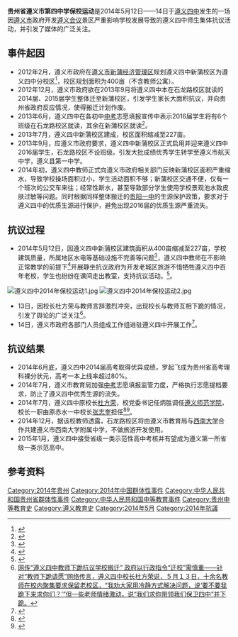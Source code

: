 '''贵州省遵义市第四中学保校运动'''是2014年5月12日——14日于[[遵义四中|遵义四中]]发生的一场因[[遵义市|遵义市]]政府开发[[遵义会议|遵义会议]]景区严重影响学校发展导致的遵义四中师生集体抗议活动，并引发了媒体的广泛关注。
{{Infobox Civil Conflict
| conflict = 贵州省遵义市第四中学保校运动
| partof = 
| image =[[File:遵义四中2014年保校运动2.jpg|300px]]
| caption = 遵义四中学生声援老师抗议活动
| date = 2015年5月12日——14日
| place = [[遵义四中|遵义四中]]
| domain =
| casus = <nowiki></nowiki>
* [[遵义四中|遵义四中]]新蒲校区缩水
* 新蒲校区曝出建筑、设备质量问题
* 新蒲校区招生困难
* 新蒲校区生源质量严重下降
* 遵义市文化小学迁入遵义四中石龙路校区
| goals = 改善新蒲校区环境，解决学校招生问题
| methods = [[靜坐_(示威)|靜坐]]
| result = <nowiki></nowiki>
* [[遵义市|遵义市]]政府工作组进驻遵义四中
* 遵义市加大中考志愿录取管理力度
* 学校领导被撤换
* 石龙路校区不做旅游开发使用
| person1 =
| person2 =
| strength1 =
| strength2 =
| casualties1 =
| casualties2 =
| fatalities = 
| injuries = 
| arrests =
| detentions =
| charged =
| fined =
| map_type =
| notes = 
}}

== 事件起因 ==
*2012年2月，遵义市政府在[[遵义市|遵义市]][[新蒲经济管理区|新蒲经济管理区]]规划遵义四中新蒲校区为遵义四中分校区<ref>{{Cite web |url=http://cms.zunyi.gov.cn/zfxxgk/html/1/201106020001/2012/2012-014223.shtml |title=遵义市政府2011年政府工作报告中提出建设遵义四中新蒲校区  |access-date=2015-03-12 |archive-date=2015-04-02 |archive-url=https://web.archive.org/web/20150402133633/http://cms.zunyi.gov.cn/zfxxgk/html/1/201106020001/2012/2012-014223.shtml |dead-url=yes }}</ref>，校区规划面积为400亩（不含教师公寓）。
*2012年12月，遵义市政府欲在2013年9月将遵义四中本在石龙路校区就读的2014届、2015届学生整体迁至新蒲校区，引发学生家长大面积抗议，并向贵州省政府反应情况，使得搬迁计划作废。
*2013年6月，遵义四中在各初中[[中考|中考]]志愿填报宣传中表示2016届学生将有6个班级在石龙路校区就读，其余在新蒲校区就读<ref>{{Cite web |url=http://www.zysz.com.cn/show-68-569.html |title=遵义四中2013年高一新生招生简章——2013年，将根据新生自愿，在老校区设6个班满足走读学生要求（若申请学生多于300人，则按具备走读条件并申请走读的学生中以中考、入学考试成绩为依据安排300人），在新蒲校区设24个班。 |access-date=2015-03-12 |archive-url=https://web.archive.org/web/20150402114922/http://www.zysz.com.cn/show-68-569.html |archive-date=2015-04-02 |dead-url=yes }}</ref>。
*2013年7月，遵义四中新蒲校区建成，校区面积缩减至227亩。
*2013年9月，应遵义市政府要求，遵义四中新蒲校区正式启用并迎来遵义四中2016届学生，石龙路校区不设班级。引发大批成绩优秀学生转学至遵义市航天中学，遵义县第一中学。
*2014年初，遵义四中教师正式向遵义市政府相关部门反映新蒲校区面积严重缩水，导致学校操场面积过小，学生活动面积不够；新蒲校区交通不便，仅有一个班次的公交车来往；经常性断水，甚至导致部分学生使用学校景观池水致皮肤过敏等问题。同时根据同样整体搬迁的[[贵阳一中|贵阳一中]]的生源保护政策，要求对于遵义四中的优质生源进行保护，避免出现2016届的优质生源严重流失。

== 抗议过程 ==
*2014年5月12日，因遵义四中新蒲校区建筑面积从400亩缩减至227亩，学校建筑质量，所属地区水电等基础设施不完善等问题<ref>{{Cite web |url=http://m.guancha.cn/society/2014_05_14_229568 |title=遵义四中老师集体下跪 老校区搬迁引抗议 |access-date=2015-03-12 |archive-date=2016-03-04 |archive-url=https://web.archive.org/web/20160304122214/http://m.guancha.cn/society/2014_05_14_229568 |dead-url=no }}</ref>，遵义四中教师在不影响正常教学的前提下<ref>{{Cite web |url=http://m.sohu.com/n/399586328/?_trans_=000115_3w |title=遵义四中老师集体下跪 政府擅改迁校或有内幕——"有课老师去上课，没课老师就静坐。"该校语文教师兰永平说 |access-date=2015-03-12 |archive-date=2015-04-02 |archive-url=https://web.archive.org/web/20150402155245/http://m.sohu.com/n/399586328/?_trans_=000115_3w |dead-url=no }}</ref>开展静坐抗议政府为开发老城区旅游不惜牺牲遵义四中百年老校，学生也纷纷在课间走出教室，支持抗议活动。<ref>{{Cite web |url=http://zqb.cyol.com/html/2014-05/16/nw.D110000zgqnb_20140516_1-03.htm |title=百年老校为旅游开发让路？遵义四中“教师下跪求政府”真相调查 |access-date=2015-03-12 |archive-date=2019-09-13 |archive-url=https://web.archive.org/web/20190913061015/http://zqb.cyol.com/html/2014-05/16/nw.D110000zgqnb_20140516_1-03.htm |dead-url=no }}</ref>。
[[File:遵义四中2014年保校运动1.jpg|thumb]]
[[File:遵义四中2014年保校运动2.jpg|thumb]]
*13日，因校长杜方荣与教师言辞激烈冲突，出现校长与教师互相下跪的情况，引发了舆论的广泛关注<ref>[http://news.xinhuanet.com/politics/2014-05/15/c_1110702590.htm 网传“遵义四中教师下跪抗议学校搬迁” 政府以行政指令“迁校”需慎重——针对“教师下跪请愿”网络传言，遵义四中校长杜方荣说，５月１３日，十余名教师在校内聚集要求保留老校区，“我劝大家用冷静方式解决问题，说‘要不要我跪下来求你们？’”但一些老师情绪激动，说“我们求你带领我们保卫四中”并下跪。]{{dead link|date=2018年4月 |bot=InternetArchiveBot |fix-attempted=yes }}</ref>。
*14日，遵义市政府各部门人员组成工作组进驻遵义四中开展工作<ref>{{Cite web |url=http://opinion.cntv.cn/2014/05/15/ARTI1400161506699357.shtml |title=谁逼着遵义四中教师“下跪拒迁”？ |access-date=2015-03-12 |archive-date=2019-09-12 |archive-url=https://web.archive.org/web/20190912141248/http://opinion.cntv.cn/2014/05/15/ARTI1400161506699357.shtml |dead-url=no }}</ref>。

== 抗议结果 ==
*2014年6月底，遵义四中2014届高考取得优异成绩，罗起飞成为贵州省高考理科裸分状元，高考一本上线率超过80%。
*2014年7月，遵义市教育局加强[[中考|中考]]志愿填报监管力度，严格执行志愿提档要求，防止了遵义四中优秀生源的流失。
*2014年7月，遵义四中原校长[[杜方荣|杜方荣]]，校党委书记任炳胜调任[[遵义师范学院|遵义师范学院]]，校长一职由原赤水一中校长[[张志奎|张志奎]]担任<ref>{{Cite web |url=http://www.zysz.com.cn/show-9-347.html |title=中共遵义四中历任组织负责人 |access-date=2015-03-12 |archive-url=https://web.archive.org/web/20150402152134/http://www.zysz.com.cn/show-9-347.html |archive-date=2015-04-02 |dead-url=yes }}</ref><ref>{{Cite web |url=http://www.zysz.com.cn/show-9-493.html |title=遵义四中历任校长 |access-date=2015-03-12 |archive-url=https://web.archive.org/web/20150402112619/http://www.zysz.com.cn/show-9-493.html |archive-date=2015-04-02 |dead-url=yes }}</ref>。
*2014年12月，据该校教师透露，石龙路校区将由遵义市教育局与[[西南大学|西南大学]]合作共建遵义市西南大学附属中学，不做旅游开发使用。
*2015年1月，遵义四中接受省级一类示范性高中考核并有望成为遵义第一所省级一类示范高中。

==参考资料==
{{Reflist|2}}

[[Category:2014年贵州|Category:2014年贵州]]
[[Category:2014年中国群体性事件|Category:2014年中国群体性事件]]
[[Category:中华人民共和国贵州省群体性事件|Category:中华人民共和国贵州省群体性事件]]
[[Category:中华人民共和国中等教育事件|Category:中华人民共和国中等教育事件]]
[[Category:贵州中等教育史|Category:贵州中等教育史]]
[[Category:遵义教育史|Category:遵义教育史]]
[[Category:2014年5月|Category:2014年5月]]
[[Category:2014年抗議|Category:2014年抗議]]